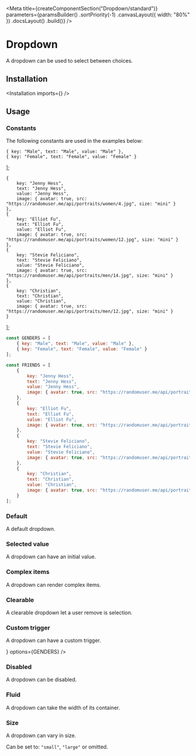 
<Meta
    title={createComponentSection("Dropdown/standard")}
    parameters={paramsBuilder()
        .sortPriority(-1)
        .canvasLayout({ width: "80%" })
        .docsLayout(<SemanticLayout documentationPath="/modules/dropdown" />)
        .build()}
/>

# Dropdown

A dropdown can be used to select between choices.

## Installation

<Installation imports={<Imports />} />

## Usage

### Constants

The following constants are used in the examples below:

    { key: "Male", text: "Male", value: "Male" },
    { key: "Female", text: "Female", value: "Female" }
];

    {
        key: "Jenny Hess",
        text: "Jenny Hess",
        value: "Jenny Hess",
        image: { avatar: true, src: "https://randomuser.me/api/portraits/women/4.jpg", size: "mini" }
    },
    {
        key: "Elliot Fu",
        text: "Elliot Fu",
        value: "Elliot Fu",
        image: { avatar: true, src: "https://randomuser.me/api/portraits/women/12.jpg", size: "mini" }
    },
    {
        key: "Stevie Feliciano",
        text: "Stevie Feliciano",
        value: "Stevie Feliciano",
        image: { avatar: true, src: "https://randomuser.me/api/portraits/men/14.jpg", size: "mini" }
    },
    {
        key: "Christian",
        text: "Christian",
        value: "Christian",
        image: { avatar: true, src: "https://randomuser.me/api/portraits/men/12.jpg", size: "mini" }
    }
];

```javascript dark
const GENDERS = [
    { key: "Male", text: "Male", value: "Male" },
    { key: "Female", text: "Female", value: "Female" }
];

const FRIENDS = [
    {
        key: "Jenny Hess",
        text: "Jenny Hess",
        value: "Jenny Hess",
        image: { avatar: true, src: "https://randomuser.me/api/portraits/women/4.jpg", size: "mini" }
    },
    {
        key: "Elliot Fu",
        text: "Elliot Fu",
        value: "Elliot Fu",
        image: { avatar: true, src: "https://randomuser.me/api/portraits/women/12.jpg", size: "mini" }
    },
    {
        key: "Stevie Feliciano",
        text: "Stevie Feliciano",
        value: "Stevie Feliciano",
        image: { avatar: true, src: "https://randomuser.me/api/portraits/men/14.jpg", size: "mini" }
    },
    {
        key: "Christian",
        text: "Christian",
        value: "Christian",
        image: { avatar: true, src: "https://randomuser.me/api/portraits/men/12.jpg", size: "mini" }
    }
];
```

### Default

A default dropdown.

<Preview>
    <Story name="default">
        <Dropdown
            selection
            options={GENDERS}
        />
    </Story>
</Preview>

### Selected value

A dropdown can have an initial value.

<Preview>
    <Story name="selected value">
        <Dropdown
            placeholder="Gender"
            selection
            defaultValue="Female"
            options={GENDERS}
        />
    </Story>
</Preview>

### Complex items

A dropdown can render complex items.

<Preview>
    <Story name="complex">
        <Dropdown
            placeholder="Select friend"
            selection
            options={FRIENDS}
        />
    </Story>
</Preview>

### Clearable

A clearable dropdown let a user remove is selection.

<Preview>
    <Story name="clearable">
        <Dropdown
            placeholder="Gender"
            selection
            clearable
            options={GENDERS}
        />
    </Story>
</Preview>

### Custom trigger

A dropdown can have a custom trigger.

<Preview>
    <Story name="custom trigger">
        <Dropdown
            trigger={<AddIcon className="w7" />}
            options={GENDERS}
        />
    </Story>
</Preview>

### Disabled

A dropdown can be disabled.

<Preview>
    <Story name="disabled">
        <Dropdown
            placeholder="Gender"
            disabled
            selection
            options={GENDERS}
        />
    </Story>
</Preview>

### Fluid

A dropdown can take the width of its container.

<Preview>
    <Story name="fluid">
        <Dropdown
            placeholder="Gender"
            selection
            fluid
            options={GENDERS}
        />
    </Story>
</Preview>

### Size

A dropdown can vary in size.

Can be set to: `"small"`, `"large"` or omitted.

<Preview>
    <Story name="size">
        <div className="flex items-end items-space-between">
            <Dropdown
                placeholder="Gender"
                selection
                fluid
                className="small"
                options={GENDERS}
            />
            <Dropdown
                placeholder="Gender"
                selection
                fluid
                options={GENDERS}
            />
            <Dropdown
                placeholder="Gender"
                selection
                fluid
                className="large"
                options={GENDERS}
            />
        </div>
    </Story>
</Preview>
